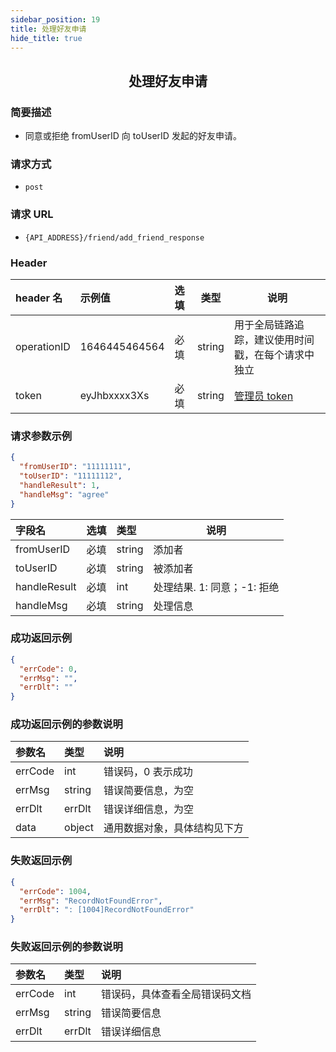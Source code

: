 ```yaml
---
sidebar_position: 19
title: 处理好友申请
hide_title: true
---
```


<center>

## 处理好友申请

</center>

### 简要描述

- 同意或拒绝 fromUserID 向 toUserID 发起的好友申请。

### 请求方式

- `post`

### 请求 URL

- `{API_ADDRESS}/friend/add_friend_response`

### Header

| header 名   | 示例值        | 选填 | 类型   | 说明                         |
| :---------- | :------------ | :--- | ------ | ---------------------------- |
| operationID | 1646445464564 | 必填 | string | 用于全局链路追踪，建议使用时间戳，在每个请求中独立 |
| token       | eyJhbxxxx3Xs  | 必填 | string | [管理员 token](docs/restapi/apis/authenticationManagement/getToken.mdx)                 |

### 请求参数示例

```json
{
  "fromUserID": "11111111",
  "toUserID": "11111112",
  "handleResult": 1,
  "handleMsg": "agree"
}
```

| 字段名       | 选填 | 类型   | 说明                        |
| :----------- | :--- | :----- | --------------------------- |
| fromUserID   | 必填 | string | 添加者                      |
| toUserID     | 必填 | string | 被添加者                    |
| handleResult | 必填 | int    | 处理结果. 1: 同意；-1: 拒绝 |
| handleMsg    | 必填 | string | 处理信息                    |

### 成功返回示例

```json
{
  "errCode": 0,
  "errMsg": "",
  "errDlt": ""
}
```

### 成功返回示例的参数说明

| 参数名  | 类型   | 说明                         |
| :------ | :----- | :--------------------------- |
| errCode | int    | 错误码，0 表示成功            |
| errMsg  | string | 错误简要信息，为空    |
| errDlt  | errDlt | 错误详细信息，为空    |
| data    | object | 通用数据对象，具体结构见下方 |

### 失败返回示例

```json
{
  "errCode": 1004,
  "errMsg": "RecordNotFoundError",
  "errDlt": ": [1004]RecordNotFoundError"
}
```

### 失败返回示例的参数说明

| 参数名  | 类型   | 说明                          |
| :------ | :----- | :---------------------------- |
| errCode | int    | 错误码，具体查看全局错误码文档 |
| errMsg  | string | 错误简要信息                  |
| errDlt  | errDlt | 错误详细信息                  |
